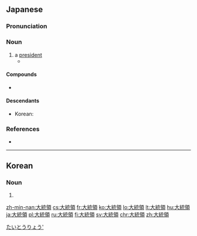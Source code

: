 ==Japanese==
{{wikipedia|lang=ja}}
{{ja-kanjitab|だい|とう|りょう|yomi=o}}

===Pronunciation===
{{ja-pron|だいとうりょう|acc=3|acc_ref=NHK,DJR|y=go}}

===Noun===
{{ja-noun|だいとうりょう|hhira=だいとうりやう}}

# a [[president]] {{qualifier|of a country}}
#* {{quote-book|genre=fiction||{{w|Motohiro Katou}}|{{w|Q.E.D. 証明終了|{{ruby|{{lang|ja|Q.E.D. [証](しょう)[明](めい)[終](しゅう)[了](りょう)}}}}|lang=ja}}|trans-title={{w|Q.E.D. (manga)|Q.E.D. Quod Erat Demonstrandum}}|location=Tokyo|publisher=Kodansha|date=September 16 1999|isbn=4-06-333696-4|volume=4||176|{{ja-usex|例えばユーゴスラビアには以%前チトー'''大%統%領'''という指%導%者がいて民%族をまとめていた|^たとえば ^ユーゴスラビア に は い%ぜん ^チトー '''^だい%とう%りょう%''' と いう し%どう%しゃ% が いて みん%ぞく を まとめていた|For example, former '''President''' {{w|Josip Broz Tito|Tito}} was known for having united the peoples of Yugoslavia}}|chapter={{ruby|{{lang|ja|ヤコブの[階](たい)[段](だん)}}}}|trans-chapter=Jacob's Ladder|language=Japanese}}

====Compounds====
* {{ja-r|副大統領|ふくだいとうりょう|gloss=[[vice president]]}}

====Descendants====
* Korean: {{ko-l|대통령}}

===References===
<references/>
* {{R:Shogakukan}}

[[Category:ja:Heads of state|たいとうりょう']]

----

==Korean==
{{ko-hanjatab}}

===Noun===
{{ko-noun|hj|hangeul=대통령}}

# {{hanja form of|대통령|[[president]] of a country}}

[[zh-min-nan:大統領]]
[[cs:大統領]]
[[fr:大統領]]
[[ko:大統領]]
[[lo:大統領]]
[[lt:大統領]]
[[hu:大統領]]
[[ja:大統領]]
[[pl:大統領]]
[[ru:大統領]]
[[fi:大統領]]
[[sv:大統領]]
[[chr:大統領]]
[[zh:大統領]]